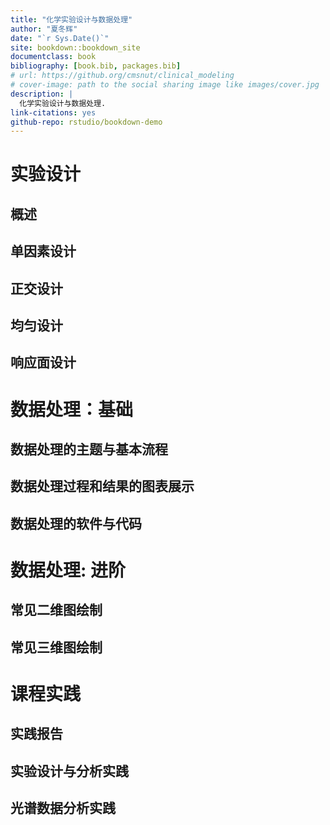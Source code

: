 ```yaml
--- 
title: "化学实验设计与数据处理"
author: "夏冬辉"
date: "`r Sys.Date()`"
site: bookdown::bookdown_site
documentclass: book
bibliography: [book.bib, packages.bib]
# url: https://github.org/cmsnut/clinical_modeling
# cover-image: path to the social sharing image like images/cover.jpg
description: |
  化学实验设计与数据处理.
link-citations: yes
github-repo: rstudio/bookdown-demo
---
```


# 实验设计

## 概述

## 单因素设计


## 正交设计


## 均匀设计


## 响应面设计





# 数据处理：基础
## 数据处理的主题与基本流程

## 数据处理过程和结果的图表展示

## 数据处理的软件与代码

# 数据处理: 进阶
## 常见二维图绘制

## 常见三维图绘制


# 课程实践
## 实践报告

## 实验设计与分析实践

## 光谱数据分析实践



